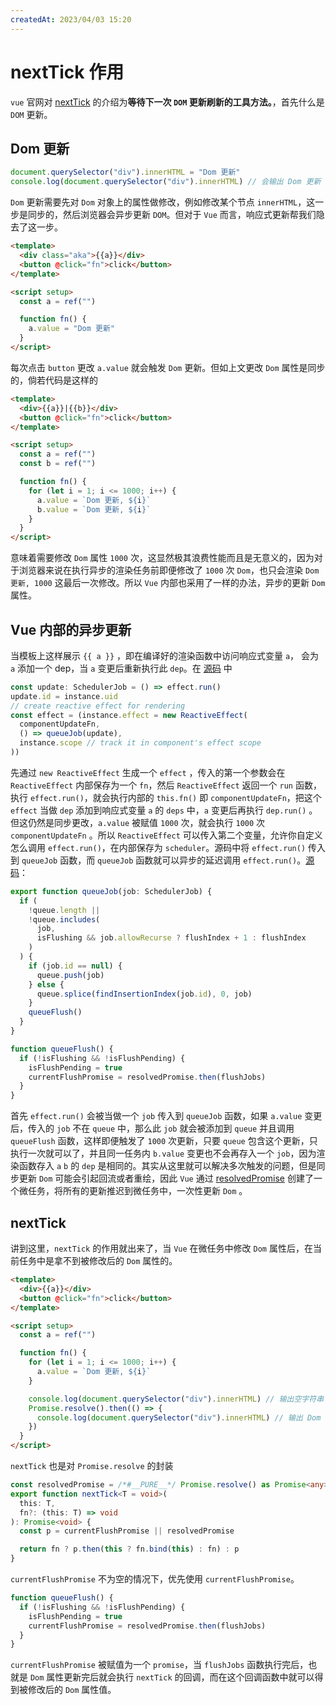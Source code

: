 ```yaml
---
createdAt: 2023/04/03 15:20
---
```


# nextTick 作用

`vue` 官网对 [nextTick](https://cn.vuejs.org/api/general.html#nexttick) 的介绍为**等待下一次 `DOM` 更新刷新的工具方法。**，首先什么是 `DOM` 更新。

## Dom 更新

```js
document.querySelector("div").innerHTML = "Dom 更新"
console.log(document.querySelector("div").innerHTML) // 会输出 Dom 更新
```

`Dom` 更新需要先对 `Dom` 对象上的属性做修改，例如修改某个节点 `innerHTML`，这一步是同步的，然后浏览器会异步更新 `DOM`。但对于 `Vue` 而言，响应式更新帮我们隐去了这一步。

```html
<template>
  <div class="aka">{{a}}</div>
  <button @click="fn">click</button>
</template>

<script setup>
  const a = ref("")

  function fn() {
    a.value = "Dom 更新"
  }
</script>
```

每次点击 `button` 更改 `a.value` 就会触发 `Dom` 更新。但如上文更改 `Dom` 属性是同步的，倘若代码是这样的

```html
<template>
  <div>{{a}}|{{b}}</div>
  <button @click="fn">click</button>
</template>

<script setup>
  const a = ref("")
  const b = ref("")

  function fn() {
    for (let i = 1; i <= 1000; i++) {
      a.value = `Dom 更新, ${i}`
      b.value = `Dom 更新, ${i}`
    }
  }
</script>
```

意味着需要修改 `Dom` 属性 `1000` 次，这显然极其浪费性能而且是无意义的，因为对于浏览器来说在执行异步的渲染任务前即便修改了 `1000` 次 `Dom`，也只会渲染 `Dom 更新, 1000` 这最后一次修改。所以 `Vue` 内部也采用了一样的办法，异步的更新 `Dom` 属性。

## Vue 内部的异步更新

当模板上这样展示 `{{ a }}` ，即在编译好的渲染函数中访问响应式变量 `a`， 会为 `a` 添加一个 dep，当 `a` 变更后重新执行此 `dep`。在 [源码](https://github.com/vuejs/core/blob/59e828448e7f37643cd0eaea924a764e9d314448/packages/runtime-core/src/renderer.ts#L1545) 中

```ts
const update: SchedulerJob = () => effect.run()
update.id = instance.uid
// create reactive effect for rendering
const effect = (instance.effect = new ReactiveEffect(
  componentUpdateFn,
  () => queueJob(update),
  instance.scope // track it in component's effect scope
))
```

先通过 `new ReactiveEffect` 生成一个 `effect` ，传入的第一个参数会在 `ReactiveEffect` 内部保存为一个 `fn`，然后 `ReactiveEffect` 返回一个 `run` 函数，执行 `effect.run()`，就会执行内部的 `this.fn()` 即 `componentUpdateFn`，把这个 `effect` 当做 `dep` 添加到响应式变量 `a` 的 `deps` 中，`a` 变更后再执行 `dep.run()` 。但这仍然是同步更改，`a.value` 被赋值 `1000` 次，就会执行 `1000` 次 `componentUpdateFn` 。所以 `ReactiveEffect` 可以传入第二个变量，允许你自定义怎么调用 `effect.run()`，在内部保存为 `scheduler`。源码中将 `effect.run()` 传入到 `queueJob` 函数，而 `queueJob` 函数就可以异步的延迟调用 `effect.run()`。[源码](https://github.com/vuejs/core/blob/59e828448e7f37643cd0eaea924a764e9d314448/packages/runtime-core/src/scheduler.ts#LL79-L107C2)：

```ts
export function queueJob(job: SchedulerJob) {
  if (
    !queue.length ||
    !queue.includes(
      job,
      isFlushing && job.allowRecurse ? flushIndex + 1 : flushIndex
    )
  ) {
    if (job.id == null) {
      queue.push(job)
    } else {
      queue.splice(findInsertionIndex(job.id), 0, job)
    }
    queueFlush()
  }
}

function queueFlush() {
  if (!isFlushing && !isFlushPending) {
    isFlushPending = true
    currentFlushPromise = resolvedPromise.then(flushJobs)
  }
}
```

首先 `effect.run()` 会被当做一个 `job` 传入到 `queueJob` 函数，如果 `a.value` 变更后，传入的 `job` 不在 `queue` 中，那么此 `job` 就会被添加到 `queue` 并且调用 `queueFlush` 函数，这样即便触发了 `1000` 次更新，只要 `queue` 包含这个更新，只执行一次就可以了，并且同一任务内 `b.value` 变更也不会再存入一个 `job`，因为渲染函数存入 `a` `b` 的 `dep` 是相同的。其实从这里就可以解决多次触发的问题，但是同步更新 `Dom` 可能会引起回流或者重绘，因此 `Vue` 通过 [resolvedPromise](https://github.com/vuejs/core/blob/59e828448e7f37643cd0eaea924a764e9d314448/packages/runtime-core/src/scheduler.ts#L47) 创建了一个微任务，将所有的更新推迟到微任务中，一次性更新 `Dom` 。

## nextTick

讲到这里，`nextTick` 的作用就出来了，当 `Vue` 在微任务中修改 `Dom` 属性后，在当前任务中是拿不到被修改后的 `Dom` 属性的。

```html
<template>
  <div>{{a}}</div>
  <button @click="fn">click</button>
</template>

<script setup>
  const a = ref("")

  function fn() {
    for (let i = 1; i <= 1000; i++) {
      a.value = `Dom 更新, ${i}`
    }

    console.log(document.querySelector("div").innerHTML) // 输出空字符串
    Promise.resolve().then(() => {
      console.log(document.querySelector("div").innerHTML) // 输出 Dom 更新, 1
    })
  }
</script>
```

`nextTick` 也是对 `Promise.resolve` 的封装

```ts
const resolvedPromise = /*#__PURE__*/ Promise.resolve() as Promise<any>
export function nextTick<T = void>(
  this: T,
  fn?: (this: T) => void
): Promise<void> {
  const p = currentFlushPromise || resolvedPromise

  return fn ? p.then(this ? fn.bind(this) : fn) : p
}
```

`currentFlushPromise` 不为空的情况下，优先使用 `currentFlushPromise`。

```ts
function queueFlush() {
  if (!isFlushing && !isFlushPending) {
    isFlushPending = true
    currentFlushPromise = resolvedPromise.then(flushJobs)
  }
}
```

`currentFlushPromise` 被赋值为一个 `promise`，当 `flushJobs` 函数执行完后，也就是 `Dom` 属性更新完后就会执行 `nextTick` 的回调，而在这个回调函数中就可以得到被修改后的 `Dom` 属性值。

